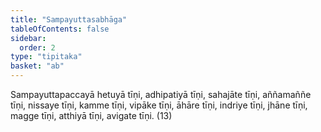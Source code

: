 ```yaml
---
title: "Sampayuttasabhāga"
tableOfContents: false
sidebar:
  order: 2
type: "tipitaka"
basket: "ab"
---
```



<DynamicBreadcrumb />

<Division number="80">

<Paragraph number="2002">
Sampayuttapaccayā hetuyā tīṇi, adhipatiyā tīṇi, sahajāte tīṇi, aññamaññe tīṇi, nissaye tīṇi, kamme tīṇi, vipāke tīṇi, āhāre tīṇi, indriye tīṇi, jhāne tīṇi, magge tīṇi, atthiyā tīṇi, avigate tīṇi. (13)
</Paragraph>
</Division>